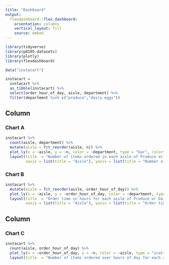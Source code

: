 ```yaml
---
title: "Dashboard"
output: 
  flexdashboard::flex_dashboard:
    orientation: columns
    vertical_layout: fill
    source: embed
---
```


```r
library(tidyverse)
library(p8105.datasets)
library(plotly)
library(flexdashboard)
```

```r
data("instacart")

instacart = 
  instacart %>% 
  as_tibble(instacart) %>% 
  select(order_hour_of_day, aisle, department) %>% 
  filter(department %in% c("produce","dairy eggs"))
```

Column {data-width=500}
-----------------------------------------------------------------------

### Chart A

```r
instacart %>% 
  count(aisle, department) %>% 
  mutate(aisle = fct_reorder(aisle, n)) %>% 
  plot_ly(x = ~aisle, y = ~n, color = ~department, type = "bar", colors = "viridis") %>% 
  layout(title  = "Number of items ordered in each aisle of Produce or Dairy/Eggs", 
         xaxis = list(title = "Aisle"), yaxis = list(title = "Number of items ordered"))
```

### Chart B

```r
instacart %>% 
  mutate(aisle = fct_reorder(aisle, order_hour_of_day)) %>% 
  plot_ly(x = ~aisle, y = ~order_hour_of_day, color = ~department, type = "box", colors = "viridis") %>% 
  layout(title  = "Order time in hours for each aisle of Produce or Dairy/Eggs", 
         xaxis = list(title = "Aisle"), yaxis = list(title = "Order time in hours"))
```

Column {data-width=500}
-----------------------------------------------------------------------

### Chart C

```r
instacart %>% 
  count(aisle, order_hour_of_day) %>% 
  plot_ly(x = ~order_hour_of_day, y = ~n, color = ~aisle, type = "scatter", mode = "line", colors = "viridis")  %>% 
  layout(title  = "Number of items ordered over hours of day for each aisle", xaxis = list(title = "Order time in hours"), yaxis = list(title = "Number of items ordered"))
```

